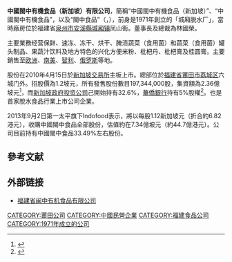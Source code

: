 '''中國閩中有機食品（新加坡）有限公司'''，簡稱“中國閩中有機食品（新加坡）”、“中國閩中有機食品”，以及“閩中食品”（{{lang-en|China Minzhong Food Corporation Limited}}，{{sgx|K2N}}），前身是1971年創立的「城厢脱水厂」，當時廠房位於福建省[[泉州市|泉州市]][[安溪縣|安溪縣]][[城廂鎮_(安溪縣)|城厢镇]]凤山街。董事長及總裁為林國榮。

主要業務经营保鲜、速冻、冻干、烘干、腌渍蔬菜（食用菌）和蔬菜（食用菌）罐头制品、果蔬汁饮料及地方特色的兴化方便米粉、枇杷丹、枇杷膏及桂圆膏。主要銷售至[[欧洲|欧洲]]、[[南美|南美]]、[[智利|智利]]、[[俄罗斯|俄罗斯]]等地。

股份在2010年4月15日於[[新加坡交易所|新加坡交易所]]主板上市。總部位於[[福建省|福建省]][[莆田市|莆田市]][[荔城区|荔城区]]六城门外。招股價為1.2坡元，所有發售股份數目197,344,000股，集資額為2.36億坡元<ref>{{Cite web |url=http://info.sgx.com/webipo.nsf/IPOAttachmentsName/CHINA%20MINZHONG%20FOOD%20CORP%20LTD/$File/SIP1003007_Minzhong_Greenpepper_final.pdf |title=中國閩中有機食品（新加坡）有限公司招股書（只提供英文版） |access-date=2012-01-29 |archive-date=2013-10-23 |archive-url=https://web.archive.org/web/20131023061350/http://info.sgx.com/webipo.nsf/IPOAttachmentsName/CHINA%20MINZHONG%20FOOD%20CORP%20LTD/$File/SIP1003007_Minzhong_Greenpepper_final.pdf |dead-url=yes }}</ref>，而[[新加坡政府投资公司|新加坡政府投资公司]]己開始持有32.6%，[[華僑銀行|華僑銀行]]持有5%股權<ref>{{Cite web |url=http://blog.eastmoney.com/szlky_kevin/blog_150488724.html |title=从事蔬菜种植与加工　中国闽中食品拟来主板挂牌 |access-date=2012-01-29 |archive-date=2019-04-14 |archive-url=https://web.archive.org/web/20190414030447/http://blog.eastmoney.com/szlky_kevin/blog_150488724.html |dead-url=no }}</ref>。也是首家脫水食品行業上市公司企業。

2013年9月2日第一太平旗下Indofood表示，將以每股1.12新加坡元（折合約6.82港元），收購中國閩中食品全部股份，估值約在7.34億坡元（約44.7億港元）。公司目前持有中國閩中食品33.49%左右股份。

==參考文献==
{{REFLIST}}

==外部链接==
*[http://www.chinaminzhong.com/index.html  福建省闽中有机食品有限公司] {{Wayback|url=http://www.chinaminzhong.com/index.html |date=20210309173412 }}

[[CATEGORY:莆田公司|CATEGORY:莆田公司]]
[[CATEGORY:中國民營企業|CATEGORY:中國民營企業]]
[[CATEGORY:福建食品公司|CATEGORY:福建食品公司]]
[[CATEGORY:1971年成立的公司|CATEGORY:1971年成立的公司]]